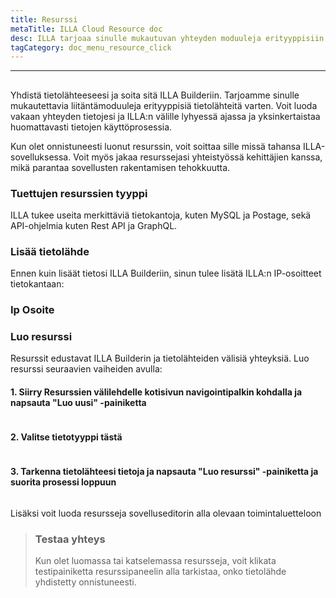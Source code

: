 ```yaml
---
title: Resurssi
metaTitle: ILLA Cloud Resource doc
desc: ILLA tarjoaa sinulle mukautuvan yhteyden moduuleja erityyppisiin tietolähteisiin
tagCategory: doc_menu_resource_click
---
```


* * *

## <Heading hidden>Resurssi</Heading>

Yhdistä tietolähteeseesi ja soita sitä ILLA Builderiin. Tarjoamme sinulle mukautettavia liitäntämoduuleja erityyppisiä tietolähteitä varten. Voit luoda vakaan yhteyden tietojesi ja ILLA:n välille lyhyessä ajassa ja yksinkertaistaa huomattavasti tietojen käyttöprosessia.

Kun olet onnistuneesti luonut resurssin, voit soittaa sille missä tahansa ILLA-sovelluksessa. Voit myös jakaa resurssejasi yhteistyössä kehittäjien kanssa, mikä parantaa sovellusten rakentamisen tehokkuutta.

### Tuettujen resurssien tyyppi

ILLA tukee useita merkittäviä tietokantoja, kuten MySQL ja Postage, sekä API-ohjelmia kuten Rest API ja GraphQL.

### Lisää tietolähde

Ennen kuin lisäät tietosi ILLA Builderiin, sinun tulee lisätä ILLA:n IP-osoitteet tietokantaan:

### Ip Osoite

### Luo resurssi

Resurssit edustavat ILLA Builderin ja tietolähteiden välisiä yhteyksiä. Luo resurssi seuraavien vaiheiden avulla:

#### 1.  Siirry Resurssien välilehdelle kotisivun navigointipalkin kohdalla ja napsauta "Luo uusi" -painiketta

<img
  src='https://cdn.illacloud.com/official-website/img/docs/re_e_1.png'
  alt=""
/>

#### 2.  Valitse tietotyyppi tästä

<img
  src='https://cdn.illacloud.com/official-website/img/docs/qs_e_2.png'
  alt=""
/>

#### 3.  Tarkenna tietolähteesi tietoja ja napsauta "Luo resurssi" -painiketta ja suorita prosessi loppuun

<img
  src='https://cdn.illacloud.com/official-website/img/docs/re_e_2.png'
  alt=""
/>

Lisäksi voit luoda resursseja sovelluseditorin alla olevaan toimintaluetteloon

> ### Testaa yhteys
>
> Kun olet luomassa tai katselemassa resursseja, voit klikata testipainiketta resurssipaneelin alla tarkistaa, onko tietolähde yhdistetty onnistuneesti.

